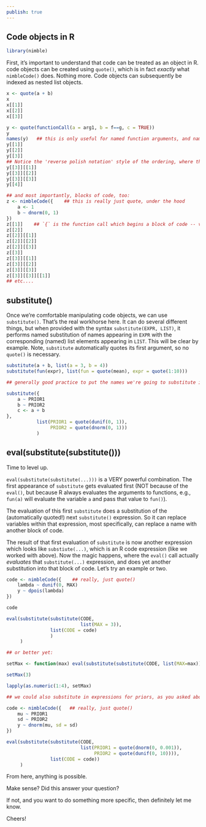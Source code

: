```yaml
---
publish: true
---
```



## Code objects in R


```r
library(nimble)
```

First, it's important to understand that code can be treated as an object in R.  code objects can be created using `quote()`, which is in fact *exactly* what `nimbleCode()` does.  Nothing more.  Code objects can subsequently be indexed as nested list objects.

```r
x <- quote(a + b)
x
x[[1]]
x[[2]]
x[[3]]

y <- quote(functionCall(a = arg1, b = f==g, c = TRUE))
y
names(y)   ## this is only useful for named function arguments, and named list elements
y[[1]]
y[[2]]
y[[3]]
## Notice the 'reverse polish notation' style of the ordering, where the call (e.g., +) always comes first
y[[3]][[1]]
y[[3]][[2]]
y[[3]][[3]]
y[[4]]

## and most importantly, blocks of code, too:
z <- nimbleCode({    ## this is really just quote, under the hood
    a <- 1
    b ~ dnorm(0, 1)
})
z[[1]]    ## `{` is the function call which begins a block of code -- very important
z[[2]]
z[[2]][[1]]
z[[2]][[2]]
z[[2]][[3]]
z[[3]]
z[[3]][[1]]
z[[3]][[2]]
z[[3]][[3]]
z[[3]][[3]][[1]]
## etc....
```


## substitute()


 Once we're comfortable manipulating code objects, we can use `substitute()`.  That's the real workhorse here.  It can do several different things, but when provided with the syntax `substitute(EXPR, LIST)`, it performs named substitution of names appearing in `EXPR` with the corresponding (named) list elements appearing in `LIST`.  This will be clear by example.  Note, `substitute` automatically quotes its first argument, so no `quote()` is necessary.

```r
substitute(a + b, list(a = 3, b = 4))
substitute(fun(expr), list(fun = quote(mean), expr = quote(1:10)))

## generally good practice to put the names we're going to substitute in ALL CAPS, if we know which ones they are.  Knowning that, we could do something like:

substitute({
    a ~ PRIOR1
    b ~ PRIOR2
    c <- a + b
},
           list(PRIOR1 = quote(dunif(0, 1)),
                PRIOR2 = quote(dnorm(0, 1)))
           )

```


## eval(substitute(substitute()))


 Time to level up.

 `eval(substitute(substitute(...)))` is a VERY powerful combination.  The first appearance of `substitute` gets evaluated first (NOT because of the `eval()`, but because R always evaluates the arguments to functions, e.g., `fun(a)` will evaluate the variable `a` and pass that value to `fun()`).

 The evaluation of this first `substitute` does a substitution of the (automatically quoted!) next `substitute()` expression.  So it can replace variables within that expression, most specifically, can replace a name with another block of code.

 The result of that first evaluation of `substitute` is now another expression which looks like `substiute(...)`, which is an R code expression (like we worked with above).  Now the magic happens, where the `eval()` call actually *evaluates* that `substitute(...)` expression, and does yet another substitution into that block of code.  Let's try an example or two.

```r
code <- nimbleCode({    ## really, just quote()
    lambda ~ dunif(0, MAX)
    y ~ dpois(lambda)
})

code

eval(substitute(substitute(CODE,
                           list(MAX = 3)),
                list(CODE = code)
                )
     )

## or better yet:

setMax <- function(max) eval(substitute(substitute(CODE, list(MAX=max)), list(CODE=code)))

setMax(3)

lapply(as.numeric(1:4), setMax)

## we could also substitute in expressions for priors, as you asked about:

code <- nimbleCode({   ## really, just quote()
    mu ~ PRIOR1
    sd ~ PRIOR2
    y ~ dnorm(mu, sd = sd)
})

eval(substitute(substitute(CODE,
                           list(PRIOR1 = quote(dnorm(0, 0.001)),
                                PRIOR2 = quote(dunif(0, 10)))),
                list(CODE = code))
     )

```

 From here, anything is possible.

 Make sense?  Did this answer your question?

 If not, and you want to do something more specific, then definitely let me know.

 Cheers!

